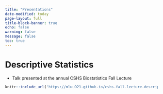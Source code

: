 ```yaml
---
title: "Presentations"
date-modified: today
page-layout: full
title-block-banner: true
echo: false
warning: false
message: false
toc: true
---
```


# Descriptive Statistics

* Talk presented at the annual CSHS Biostatistics Fall Lecture

```r
knitr::include_url('https://mluu921.github.io/cshs-fall-lecture-descriptive-statistics/#/descriptive-statistics')
```

